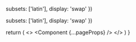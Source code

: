 
  subsets: ['latin'],
  display: 'swap'
})

  subsets: ['latin'],
  display: 'swap'
})

  return (
    <>
      <style jsx global>{`
        body {
          font-family:
            ${publicSans.style.fontFamily},
            system-ui,
            -apple-system,
            BlinkMacSystemFont,
            'Segoe UI',
            Roboto,
            Oxygen,
            Ubuntu,
            Cantarell,
            'Helvetica Neue',
            Arial,
            sans-serif;
        }
        code,
        kbd,
        pre,
        samp {
          font-family:
            ${firaCode.style.fontFamily},
            ui-monospace,
            'SF Mono',
            Menlo,
            Consolas,
            Liberation Mono,
            monospace;
        }
      `}</style>
      <Component {...pageProps} />
    </>
  )
}
